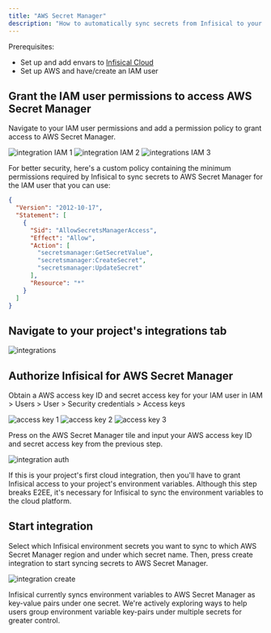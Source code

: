 ```yaml
---
title: "AWS Secret Manager"
description: "How to automatically sync secrets from Infisical to your AWS Secret Manager."
---
```


Prerequisites:

- Set up and add envars to [Infisical Cloud](https://app.infisical.com)
- Set up AWS and have/create an IAM user

## Grant the IAM user permissions to access AWS Secret Manager

Navigate to your IAM user permissions and add a permission policy to grant access to AWS Secret Manager.

![integration IAM 1](../../images/integrations-aws-iam-1.png)
![integration IAM 2](../../images/integrations-aws-secret-manager-iam-2.png)
![integrations IAM 3](../../images/integrations-aws-secret-manager-iam-3.png)

For better security, here's a custom policy containing the minimum permissions required by Infisical to sync secrets to AWS Secret Manager for the IAM user that you can use:

```json
{
  "Version": "2012-10-17",
  "Statement": [
    {
      "Sid": "AllowSecretsManagerAccess",
      "Effect": "Allow",
      "Action": [
        "secretsmanager:GetSecretValue",
        "secretsmanager:CreateSecret",
        "secretsmanager:UpdateSecret"
      ],
      "Resource": "*"
    }
  ]
}
```

## Navigate to your project's integrations tab

![integrations](../../images/integrations.png)

## Authorize Infisical for AWS Secret Manager

Obtain a AWS access key ID and secret access key for your IAM user in IAM > Users > User > Security credentials > Access keys

![access key 1](../../images/integrations-aws-access-key-1.png)
![access key 2](../../images/integrations-aws-access-key-2.png)
![access key 3](../../images/integrations-aws-access-key-3.png)

Press on the AWS Secret Manager tile and input your AWS access key ID and secret access key from the previous step.

![integration auth](../../images/integrations-aws-secret-manager-auth.png)

<Info>
  If this is your project's first cloud integration, then you'll have to grant
  Infisical access to your project's environment variables. Although this step
  breaks E2EE, it's necessary for Infisical to sync the environment variables to
  the cloud platform.
</Info>

## Start integration

Select which Infisical environment secrets you want to sync to which AWS Secret Manager region and under which secret name. Then, press create integration to start syncing secrets to AWS Secret Manager.

![integration create](../../images/integrations-aws-secret-manager-create.png)

<Info>
  Infisical currently syncs environment variables to AWS Secret Manager as
  key-value pairs under one secret. We're actively exploring ways to help users
  group environment variable key-pairs under multiple secrets for greater
  control.
</Info>
